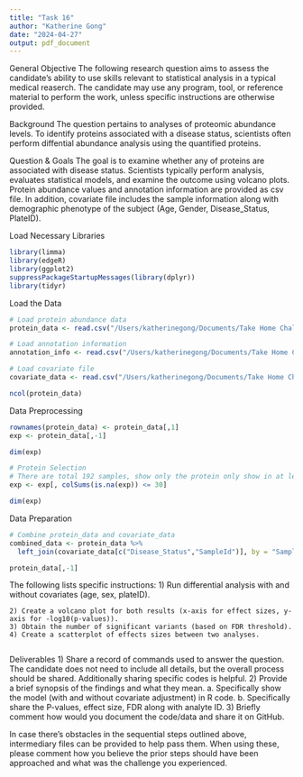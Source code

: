 ```yaml
---
title: "Task 16"
author: "Katherine Gong"
date: "2024-04-27"
output: pdf_document
---
```


General Objective
The following research question aims to assess the candidate’s ability to use skills relevant to statistical analysis in a typical medical reaserch. The candidate may use any program, tool, or reference material to perform the work, unless specific instructions are otherwise provided.

Background
The question pertains to analyses of proteomic abundance levels. To identify proteins associated with a disease status, scientists often perform diffential abundance analysis using the quantified proteins. 

Question & Goals
The goal is to examine whether any of proteins are associated with disease status. Scientists typically perform analysis, evaluates statistical models, and examine the outcome using volcano plots. Protein abundance values and annotation information are provided as csv file. In addition, covariate file includes the sample information along with demographic phenotype of the subject (Age, Gender, Disease_Status, PlateID).

Load Necessary Libraries
```r
library(limma)
library(edgeR)
library(ggplot2)
suppressPackageStartupMessages(library(dplyr))
library(tidyr)
```


Load the Data
```r
# Load protein abundance data
protein_data <- read.csv("/Users/katherinegong/Documents/Take Home Challenge/Cruchaga Lab/Task16_Proteomics_Diff/Protein_Matrix.csv")

# Load annotation information
annotation_info <- read.csv("/Users/katherinegong/Documents/Take Home Challenge/Cruchaga Lab/Task16_Proteomics_Diff/Protein_Annotation.csv")

# Load covariate file
covariate_data <- read.csv("/Users/katherinegong/Documents/Take Home Challenge/Cruchaga Lab/Task16_Proteomics_Diff/Covariates.csv")
```

```r
ncol(protein_data)
```

Data Preprocessing
```r
rownames(protein_data) <- protein_data[,1]
exp <- protein_data[,-1]
```

```r
dim(exp)
```

```r
# Protein Selection
# There are total 192 samples, show only the protein only show in at least 128 samples.
exp <- exp[, colSums(is.na(exp)) <= 30] 
```

```r
dim(exp)
```


Data Preparation
```r
# Combine protein_data and covariate_data
combined_data <- protein_data %>%
  left_join(covariate_data[c("Disease_Status","SampleId")], by = "SampleId")
```

```r
protein_data[,-1]
```



The following lists specific instructions:
	1) Run differential analysis with and without covariates (age, sex, plateID).


	2) Create a volcano plot for both results (x-axis for effect sizes, y-axis for -log10(p-values)).
	3) Obtain the number of significant variants (based on FDR threshold).
	4) Create a scatterplot of effects sizes between two analyses.
					
Deliverables
	1) Share a record of commands used to answer the question. The candidate does not need to include all details, but the overall process should be shared. Additionally sharing specific codes is helpful.
	2) Provide a brief synopsis of the findings and what they mean.
		a. Specifically show the model (with and without covariate adjustment) in R code.
		b. Specifically share the P-values, effect size, FDR along with analyte ID.
	3) Briefly comment how would you document the code/data and share it on GitHub.

In case there’s obstacles in the sequential steps outlined above, intermediary files can be provided to help pass them. When using these, please comment how you believe the prior steps should have been approached and what was the challenge you experienced.

```r

```

